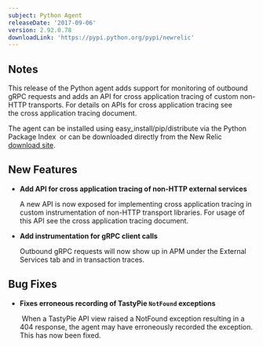 ```yaml
---
subject: Python Agent
releaseDate: '2017-09-06'
version: 2.92.0.78
downloadLink: 'https://pypi.python.org/pypi/newrelic'
---
```


## Notes

This release of the Python agent adds support for monitoring of outbound gRPC requests and adds an API for cross application tracing of custom non-HTTP transports. For details on APIs for cross application tracing see the cross application tracing document.

The agent can be installed using easy_install/pip/distribute via the Python Package Index  or can be downloaded directly from the New Relic [download site](http://download.newrelic.com/python_agent/release).

## New Features

* **Add API for cross application tracing of non-HTTP external services** 

  A new API is now exposed for implementing cross application tracing in custom instrumentation of non-HTTP transport libraries. For usage of this API see the cross application tracing document. 
* **Add instrumentation for gRPC client calls** 

  Outbound gRPC requests will now show up in APM under the External Services tab and in transaction traces. 

## Bug Fixes

* **Fixes erroneous recording of TastyPie `NotFound` exceptions**

   When a TastyPie API view raised a NotFound exception resulting in a 404 response, the agent may have erroneously recorded the exception. This has now been fixed.
